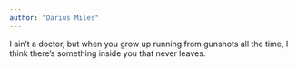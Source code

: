 ```yaml
---
author: "Darius Miles"
---
```


I ain’t a doctor, but when you grow up running from gunshots all the time, I think there’s something inside you that never leaves.


